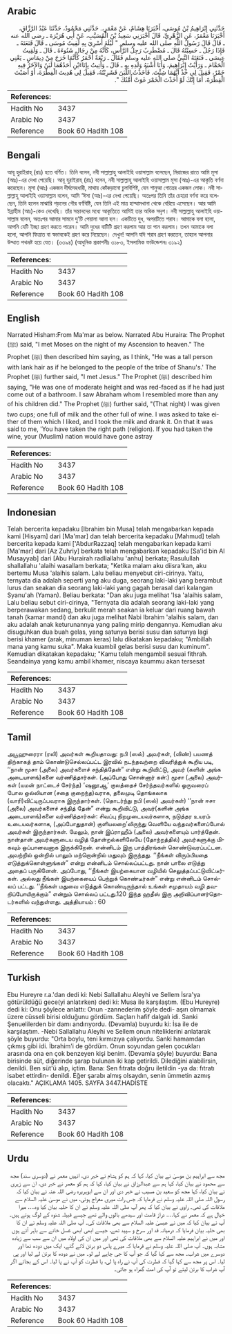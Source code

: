 ## Arabic


<div dir="rtl" lang="ar" style={{fontSize:'larger',backgroundColor:'#f8f9fa',padding:20}}>
حَدَّثَنِي إِبْرَاهِيمُ بْنُ مُوسَى، أَخْبَرَنَا هِشَامٌ، عَنْ مَعْمَرٍ،‏.‏ حَدَّثَنِي مَحْمُودٌ، حَدَّثَنَا عَبْدُ الرَّزَّاقِ، أَخْبَرَنَا مَعْمَرٌ، عَنِ الزُّهْرِيِّ، قَالَ أَخْبَرَنِي سَعِيدُ بْنُ الْمُسَيَّبِ، عَنْ أَبِي هُرَيْرَةَ ـ رضى الله عنه ـ قَالَ قَالَ رَسُولُ اللَّهِ صلى الله عليه وسلم ‏ "‏ لَيْلَةَ أُسْرِيَ بِهِ لَقِيتُ مُوسَى ـ قَالَ فَنَعَتَهُ ـ فَإِذَا رَجُلٌ ـ حَسِبْتُهُ قَالَ ـ مُضْطَرِبٌ رَجِلُ الرَّأْسِ، كَأَنَّهُ مِنْ رِجَالِ شَنُوءَةَ ـ قَالَ ـ وَلَقِيتُ عِيسَى ـ فَنَعَتَهُ النَّبِيُّ صلى الله عليه وسلم فَقَالَ ـ رَبْعَةٌ أَحْمَرُ كَأَنَّمَا خَرَجَ مِنْ دِيمَاسٍ ـ يَعْنِي الْحَمَّامَ ـ وَرَأَيْتُ إِبْرَاهِيمَ، وَأَنَا أَشْبَهُ وَلَدِهِ بِهِ ـ قَالَ ـ وَأُتِيتُ بِإِنَاءَيْنِ أَحَدُهُمَا لَبَنٌ وَالآخَرُ فِيهِ خَمْرٌ، فَقِيلَ لِي خُذْ أَيَّهُمَا شِئْتَ‏.‏ فَأَخَذْتُ اللَّبَنَ فَشَرِبْتُهُ، فَقِيلَ لِي هُدِيتَ الْفِطْرَةَ، أَوْ أَصَبْتَ الْفِطْرَةَ، أَمَا إِنَّكَ لَوْ أَخَذْتَ الْخَمْرَ غَوَتْ أُمَّتُكَ ‏"‏‏.‏
</div>
<div style={{backgroundColor:'#f8f9fa',padding:20, marginBottom: 10}}><table> <thead> <tr> <th>References:</th> <th></th> </tr> </thead> <tbody><tr><td>Hadith No</td><td>3437</td></tr><tr><td>Arabic No</td><td>3437</td></tr><tr><td>Reference</td><td>Book 60 Hadith 108</td></tr></tbody></table></div>

## Bengali


<div dir="ltr" lang="bn" style={{fontSize:'larger',backgroundColor:'#f8f9fa',padding:20}}>
আবূ হুরাইরাহ্ (রাঃ) হতে বর্ণিত। তিনি বলেন, নবী সাল্লাল্লাহু আলাইহি ওয়াসাল্লাম বলেছেন, মিরাজের রাতে আমি মূসা (আঃ)-এর দেখা পেয়েছি। আবূ হুরাইরাহ্ (রাঃ) বলেন, নবী সাল্লাল্লাহু আলাইহি ওয়াসাল্লাম মূসা (আঃ)-এর আকৃতি বর্ণনা করেছেন। মূসা (আঃ) একজন দীর্ঘদেহধারী, মাথায় কোঁকড়ানো চুলবিশিষ্ট, যেন শানুআ গোত্রের একজন লোক। নবী সাল্লাল্লাহু আলাইহি ওয়াসাল্লাম বলেন, আমি ‘ঈসা (আঃ)-এর দেখা পেয়েছি। অতঃপর তিনি তাঁর চেহারা বর্ণনা করে বলেছেন, তিনি হলেন মাঝারি গড়নের গৌর বর্ণবিষ্টি, যেন তিনি এই মাত্র হাম্মামখানা থেকে বেরিয়ে এসেছেন। আর আমি ইব্রাহীম (আঃ)-কেও দেখেছি। তাঁর সন্তানদের মধ্যে আকৃতিতে আমিই তার অধিক সদৃশ। নবী সাল্লাল্লাহু আলাইহি ওয়াসাল্লাম বলেন, অতঃপর আমার সামনে দু’টি পেয়ালা আনা হল। একটিতে দুধ, অপরটিতে শরাব। আমাকে বলা হলো, আপনি যেটি ইচ্ছা গ্রহণ করতে পারেন। আমি দুধের বাটিটি গ্রহণ করলাম আর তা পান করলাম। তখন আমাকে বলা হলো, আপনি ফিত্রাত বা স্বভাবকেই গ্রহণ করে নিয়েছেন। দেখুন! আপনি যদি শরাব গ্রহণ করতেন, তাহলে আপনার উম্মাত পথভ্রষ্ট হয়ে যেত। (৩৩৯৪) (আধুনিক প্রকাশনীঃ ৩১৮৩, ইসলামিক ফাউন্ডেশনঃ ৩১৯২)
</div>
<div style={{backgroundColor:'#f8f9fa',padding:20, marginBottom: 10}}><table> <thead> <tr> <th>References:</th> <th></th> </tr> </thead> <tbody><tr><td>Hadith No</td><td>3437</td></tr><tr><td>Arabic No</td><td>3437</td></tr><tr><td>Reference</td><td>Book 60 Hadith 108</td></tr></tbody></table></div>

## English


<div dir="ltr" lang="en" style={{fontSize:'larger',backgroundColor:'#f8f9fa',padding:20}}>
Narrated Hisham:From Ma'mar as below. Narrated Abu Huraira: The Prophet (ﷺ) said, "I met Moses on the night of my Ascension to heaven." The Prophet (ﷺ) then described him saying, as I think, "He was a tall person with lank hair as if he belonged to the people of the tribe of Shanu's.' The Prophet (ﷺ) further said, "I met Jesus." The Prophet (ﷺ) described him saying, "He was one of moderate height and was red-faced as if he had just come out of a bathroom. I saw Abraham whom I resembled more than any of his children did." The Prophet (ﷺ) further said, "(That night) I was given two cups; one full of milk and the other full of wine. I was asked to take either of them which I liked, and I took the milk and drank it. On that it was said to me, 'You have taken the right path (religion). If you had taken the wine, your (Muslim) nation would have gone astray
</div>
<div style={{backgroundColor:'#f8f9fa',padding:20, marginBottom: 10}}><table> <thead> <tr> <th>References:</th> <th></th> </tr> </thead> <tbody><tr><td>Hadith No</td><td>3437</td></tr><tr><td>Arabic No</td><td>3437</td></tr><tr><td>Reference</td><td>Book 60 Hadith 108</td></tr></tbody></table></div>

## Indonesian


<div dir="ltr" lang="id" style={{fontSize:'larger',backgroundColor:'#f8f9fa',padding:20}}>
Telah bercerita kepadaku [Ibrahim bin Musa] telah mengabarkan kepada kami [Hisyam] dari [Ma'mar] dan telah bercerita kepadaku [Mahmud] telah bercerita kepada kami ['AbdurRazzaq] telah mengabarkan kepada kami [Ma'mar] dari [Az Zuhriy] berkata telah mengabarkan kepadaku [Sa'id bin Al Musayyab] dari [Abu Hurairah radliallahu 'anhu] berkata; Rasulullah shallallahu 'alaihi wasallam berkata; "Ketika malam aku diisra'kan, aku bertemu Musa 'alaihis salam. Lalu beliau menyebut ciri-cirinya. Yaitu, ternyata dia adalah seperti yang aku duga, seorang laki-laki yang berambut lurus dan seakan dia seorang laki-laki yang gagah berasal dari kalangan Syanu'ah (Yaman). Beliau berkata: "Dan aku juga melihat 'Isa 'alaihis salam, Lalu beliau sebut ciri-cirinya, "Ternyata dia adalah seorang laki-laki yang berperawakan sedang, berkulit merah seakan ia keluar dari ruang bawah tanah (kamar mandi) dan aku juga melihat Nabi Ibrahim 'alaihis salam, dan aku adalah anak keturunannya yang paling mirip dengannya. Kemudian aku disuguhkan dua buah gelas, yang satunya berisi susu dan satunya lagi berisi khamer (arak, minuman keras) lalu dikatakan kepadaku; "Ambillah mana yang kamu suka". Maka kuambil gelas berisi susu dan kuminum". Kemudian dikatakan kepadaku; "Kamu telah mengambil sesuai fithrah. Seandainya yang kamu ambil khamer, niscaya kaummu akan tersesat
</div>
<div style={{backgroundColor:'#f8f9fa',padding:20, marginBottom: 10}}><table> <thead> <tr> <th>References:</th> <th></th> </tr> </thead> <tbody><tr><td>Hadith No</td><td>3437</td></tr><tr><td>Arabic No</td><td>3437</td></tr><tr><td>Reference</td><td>Book 60 Hadith 108</td></tr></tbody></table></div>

## Tamil


<div dir="ltr" lang="ta" style={{fontSize:'larger',backgroundColor:'#f8f9fa',padding:20}}>
அபூஹுரைரா (ரலி) அவர்கள் கூறியதாவது: நபி (ஸல்) அவர்கள், (விண்) பயணத் திற்காகத் தாம் கொண்டுசெல்லப்பட்ட இரவில் நடந்தவற்றை விவரித்துக் கூறிய படி, ‘‘நான் மூசா (அலை) அவர்களைச் சந்தித்தேன்” என்று கூறிவிட்டு, அவர் (களின் அங்க அடையாளங்)களை வர்ணித்தார்கள். (அப்போது சொன்னார் கள்:) மூசா (அலை) அவர்கள் (யமன் நாட்டைச் சேர்ந்த) ‘ஷனூஆ’ குலத்தைச் சேர்ந்தவர்களில் ஒருவரைப் போல ஒல்லியான (சதை குறைந்த)வராக, தலைமுடி தொங்கலாக (வாரி)விட்டிருப்பவராக இருந்தார்கள். (தொடர்ந்து நபி (ஸல்) அவர்கள்) ‘‘நான் ஈசா (அலை) அவர்களைச் சந்தித் தேன்” என்று கூறிவிட்டு, அவர்(களின் அங்க அடையாளங்)களை வர்ணித்தார்கள்: சிவப்பு நிறமுடையவர்களாக, நடுத்தர உயரம் உடையவர்களாக, (அப்போதுதான்) குளியலறை’லிருந்து வெளியே வந்தவர்களைப்போல் அவர்கள் இருந்தார்கள். மேலும், நான் இப்ராஹீம் (அலை) அவர்களையும் பார்த்தேன். நான்தான் அவர்களுடைய வழித் தோன்றல்களிலேயே (தோற்றத்தில்) அவர்களுக்கு மிகவும் ஒப்பானவனாக இருக்கிறேன். என்னிடம் இரு பாத்திரங்கள் கொண்டுவரப்பட்டன. அவற்றில் ஒன்றில் பாலும் மற்றொன்றில் மதுவும் இருந்தது. ‘‘நீங்கள் விரும்பியதை எடுத்துக்கொள்ளுங்கள்” என்று என்னிடம் சொல்லப்பட்டது. நான் பாலை எடுத்து அதைப் பருகினேன். அப்போது, ‘‘நீங்கள் இயற்கையான வழியில் செலுத்தப்பட்டுவிட்டீர்கள். அல்லது நீங்கள் இயற்கையைப் பெற்றுக் கொண்டீர்கள்” என்று என்னிடம் சொல்லப் பட்டது. ‘‘நீங்கள் மதுவை எடுத்துக் கொண்டிருந்தால் உங்கள் சமுதாயம் வழி தவறிப்போயிருக்கும்” என்றும் சொல்லப் பட்டது.120 இந்த ஹதீஸ் இரு அறிவிப்பாளர்தொடர்களில் வந்துள்ளது. அத்தியாயம் : 60
</div>
<div style={{backgroundColor:'#f8f9fa',padding:20, marginBottom: 10}}><table> <thead> <tr> <th>References:</th> <th></th> </tr> </thead> <tbody><tr><td>Hadith No</td><td>3437</td></tr><tr><td>Arabic No</td><td>3437</td></tr><tr><td>Reference</td><td>Book 60 Hadith 108</td></tr></tbody></table></div>

## Turkish


<div dir="ltr" lang="tr" style={{fontSize:'larger',backgroundColor:'#f8f9fa',padding:20}}>
Ebu Hureyre r.a.'dan dedi ki: Nebi Sallallahu Aleyhi ve Sellem İsra'ya götürüldüğü gece(yi anlatırken) dedi ki: Musa ile karşılaştım. (Ebu Hureyre) dedi ki: Onu şöylece anlattı: Onun -zannederim şöyle dedi- aşırı olmamak üzere cüsseli birisi olduğunu gördüm. Saçları hafif dalgalı idi. Sanki Şenuelilerden bir damı andırıyordu. (Devamla) buyurdu ki: İsa ile de karşılaştım. -Nebi Sallallahu Aleyhi ve Sellem onun niteliklerini anlatarak şöyle buyurdu: "Orta boylu, teni kırmızıya çalıyordu. Sanki hamamdan çıkmış gibi idi. İbrahim'i de gördüm. Onun soyundan gelen çocukları arasında ona en çok benzeyen kişi benim. (Devamla şöyle) buyurdu: Bana birisinde süt, diğerinde şarap bulunan iki kap getirildi. Dilediğini alabilirsin, denildi. Ben süt'ü alıp, içtim. Bana: Sen fıtrata doğru iletildin -ya da: fıtratı isabet ettirdin- denildi. Eğer şarabı almış olsaydın, senin ümmetin azmış olacaktı." AÇIKLAMA 1405. SAYFA 3447.HADİSTE
</div>
<div style={{backgroundColor:'#f8f9fa',padding:20, marginBottom: 10}}><table> <thead> <tr> <th>References:</th> <th></th> </tr> </thead> <tbody><tr><td>Hadith No</td><td>3437</td></tr><tr><td>Arabic No</td><td>3437</td></tr><tr><td>Reference</td><td>Book 60 Hadith 108</td></tr></tbody></table></div>

## Urdu


<div dir="rtl" lang="ur" style={{fontSize:'larger',backgroundColor:'#f8f9fa',padding:20}}>
مجھ سے ابراہیم بن موسیٰ نے بیان کیا، کہا کہ ہم کو ہشام نے خبر دی، انہیں معمر نے (دوسری سند) مجھ سے محمود نے بیان کیا، کہا ہم سے عبدالرزاق نے بیان کیا، کہا کہ ہم کو معمر نے خبر دی، ان سے زہری نے بیان کیا، کہا مجھ کو سعید بن مسیب نے خبر دی اور ان سے ابوہریرہ رضی اللہ عنہ نے بیان کیا کہ رسول اللہ صلی اللہ علیہ وسلم نے فرمایا کہ جس رات میری معراج ہوئی، میں نے موسیٰ علیہ السلام سے ملاقات کی تھی۔ راوی نے بیان کیا کہ پھر آپ صلی اللہ علیہ وسلم نے ان کا حلیہ بیان کیا وہ…. میرا خیال ہے کہ معمر نے کہا…. دراز قامت اور سیدھے بالوں والے تھے جیسے قبیلہ شنوہ کے لوگ ہوتے ہیں۔ آپ نے بیان کیا کہ میں نے عیسیٰ علیہ السلام سے بھی ملاقات کی۔ آپ صلی اللہ علیہ وسلم نے ان کا بھی حلیہ بیان فرمایا کہ درمیانہ قد اور سرخ و سپید تھے، جیسے ابھی ابھی غسل خانے سے باہر آئے ہوں اور میں نے ابراہیم علیہ السلام سے بھی ملاقات کی تھی اور میں ان کی اولاد میں ان سے سب سے زیادہ مشابہ ہوں۔ آپ صلی اللہ علیہ وسلم نے فرمایا کہ میرے پاس دو برتن لائے گئے، ایک میں دودھ تھا اور دوسرے میں شراب۔ مجھ سے کہا گیا کہ جو آپ کا جی چاہے لے لو۔ میں نے دودھ کا برتن لے لیا اور پی لیا۔ اس پر مجھ سے کہا گیا کہ فطرت کی آپ نے راہ پا لی، یا فطرت کو آپ نے پا لیا۔ اس کے بجائے اگر آپ شراب کا برتن لیتے تو آپ کی امت گمراہ ہو جاتی۔
</div>
<div style={{backgroundColor:'#f8f9fa',padding:20, marginBottom: 10}}><table> <thead> <tr> <th>References:</th> <th></th> </tr> </thead> <tbody><tr><td>Hadith No</td><td>3437</td></tr><tr><td>Arabic No</td><td>3437</td></tr><tr><td>Reference</td><td>Book 60 Hadith 108</td></tr></tbody></table></div>